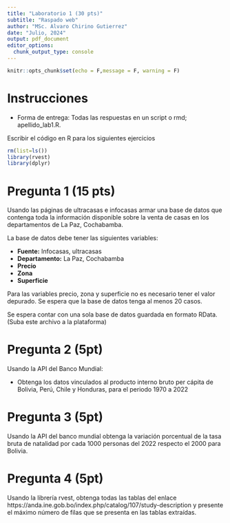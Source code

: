 ```yaml
---
title: "Laboratorio 1 (30 pts)"
subtitle: "Raspado web"
author: "MSc. Alvaro Chirino Gutierrez"
date: "Julio, 2024"
output: pdf_document
editor_options: 
  chunk_output_type: console
---
```


```r
knitr::opts_chunk$set(echo = F,message = F, warning = F)
```

# Instrucciones
  * Forma de entrega: Todas las respuestas en un script o rmd; apellido_lab1.R.

Escribir el código en R para los siguientes ejercicios

```r
rm(list=ls())
library(rvest)
library(dplyr)
```

# Pregunta 1 (15 pts) 

Usando las páginas de ultracasas e infocasas armar una base de datos que contenga toda la información disponible sobre la venta de casas en los departamentos de La Paz, Cochabamba.

La base de datos debe tener las siguientes variables:

  + **Fuente:** Infocasas, ultracasas
  + **Departamento:** La Paz, Cochabamba
  + **Precio**
  + **Zona**
  + **Superficie**

Para las variables precio, zona y superficie no es necesario tener el valor depurado. Se espera que la base de datos tenga al menos 20 casos.

Se espera contar con una sola base de datos guardada en formato RData. (Suba este archivo a la plataforma)
  
# Pregunta 2 (5pt) 

Usando la API del Banco Mundial:

  - Obtenga los datos vinculados al producto interno bruto per cápita de Bolivia, Perú, Chile y Honduras, para el periodo 1970 a 2022

# Pregunta 3 (5pt) 

Usando la API del banco mundial obtenga la variación porcentual de la tasa bruta de natalidad por cada 1000 personas del 2022 respecto el 2000 para Bolivia. 

# Pregunta 4 (5pt) 

Usando la librería rvest, obtenga todas las tablas del enlace https://anda.ine.gob.bo/index.php/catalog/107/study-description y presente el máximo número de filas que se presenta en las tablas extraídas.